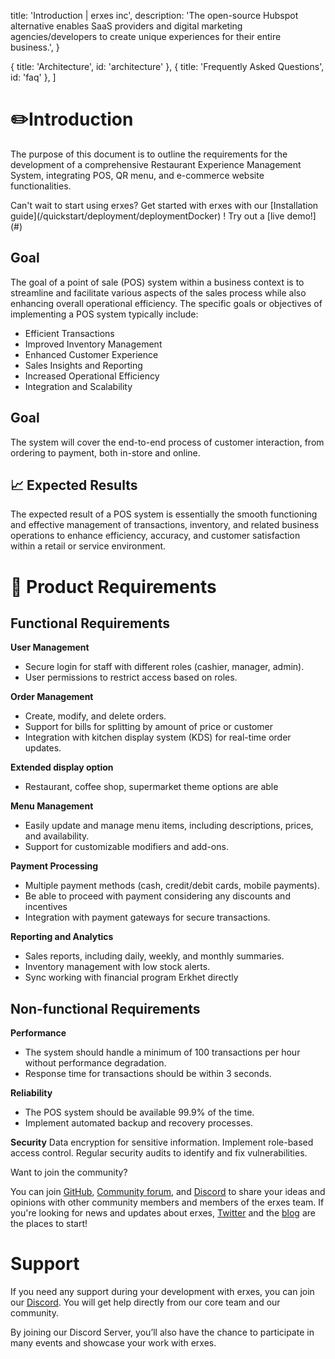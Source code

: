 
  title: 'Introduction | erxes inc',
  description:
    'The open-source Hubspot alternative enables SaaS providers and digital marketing agencies/developers to create unique experiences for their entire business.',
}

  { title: 'Architecture', id: 'architecture' },
  { title: 'Frequently Asked Questions', id: 'faq' },
]

<HeroPattern />

# **✏️Introduction**

The purpose of this document is to outline the requirements for the development of a comprehensive Restaurant Experience Management System, integrating POS, QR menu, and e-commerce website functionalities.

<Note>
  Can't wait to start using erxes? Get started with erxes with our [Installation guide](/quickstart/deployment/deploymentDocker) ! Try out a [live demo!](#)
</Note>


## **Goal**

The goal of a point of sale (POS) system within a business context is to streamline and facilitate various aspects of the sales process while also enhancing overall operational efficiency. The specific goals or objectives of implementing a POS system typically include:

- Efficient Transactions
- Improved Inventory Management
- Enhanced Customer Experience
- Sales Insights and Reporting
- Increased Operational Efficiency
- Integration and Scalability


## **Goal**

The system will cover the end-to-end process of customer interaction, from ordering to payment, both in-store and online.


## **📈 Expected Results**

The expected result of a POS system is essentially the smooth functioning and effective management of transactions, inventory, and related business operations to enhance efficiency, accuracy, and customer satisfaction within a retail or service environment.


# 🔧 Product Requirements

## **Functional Requirements**

**User Management**
- Secure login for staff with different roles (cashier, manager, admin).
- User permissions to restrict access based on roles.

**Order Management**
- Create, modify, and delete orders.
- Support for bills for splitting by amount of price or customer
- Integration with kitchen display system (KDS) for real-time order updates.

**Extended display option**
- Restaurant, coffee shop, supermarket theme options are able

**Menu Management**
- Easily update and manage menu items, including descriptions, prices, and availability.
- Support for customizable modifiers and add-ons.

**Payment Processing**
- Multiple payment methods (cash, credit/debit cards, mobile payments).
- Be able to proceed with payment considering any discounts and incentives
- Integration with payment gateways for secure transactions.

**Reporting and Analytics**
- Sales reports, including daily, weekly, and monthly summaries.
- Inventory management with low stock alerts.
- Sync working with financial program Erkhet directly

## **Non-functional Requirements**

**Performance**
- The system should handle a minimum of 100 transactions per hour without performance degradation.
- Response time for transactions should be within 3 seconds.

**Reliability**
- The POS system should be available 99.9% of the time.
- Implement automated backup and recovery processes.

**Security**
Data encryption for sensitive information.
Implement role-based access control.
Regular security audits to identify and fix vulnerabilities.


<Note>
  Want to join the community?

You can join [GitHub](https://github.com/erxes/erxes), [Community forum](https://github.com/erxes/erxes/discussions), and [Discord](https://discord.com/invite/aaGzy3gQK5) to share your ideas and opinions with other community members and members of the erxes team. If you're looking for news and updates about erxes, [Twitter](https://twitter.com/erxesHQ) and the [blog](https://erxes.io/blog) are the places to start!
</Note>

# Support

If you need any support during your development with erxes, you can join our [Discord](https://discord.com/invite/aaGzy3gQK5). You will get help directly from our core team and our community.

By joining our Discord Server, you’ll also have the chance to participate in many events and showcase your work with erxes.
